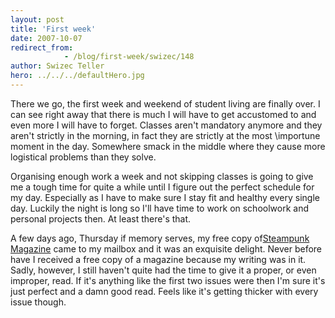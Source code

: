 ```yaml
---
layout: post
title: 'First week'
date: 2007-10-07
redirect_from: 
            - /blog/first-week/swizec/148
author: Swizec Teller
hero: ../../../defaultHero.jpg
---
```

There we go, the first week and weekend of student living are finally over. I can see right away that there is much I will have to get accustomed to and even more I will have to forget. Classes aren't mandatory anymore and they aren't strictly in the morning, in fact they are strictly at the most \\importune moment in the day. Somewhere smack in the middle where they cause more logistical problems than they solve.

Organising enough work a week and not skipping classes is going to give me a tough time for quite a while until I figure out the perfect schedule for my day. Especially as I have to make sure I stay fit and healthy every single day. Luckily the night is long so I'll have time to work on schoolwork and personal projects then. At least there's that.

A few days ago, Thursday if memory serves, my free copy of[Steampunk Magazine](http://steampunkmagazine.com/) came to my mailbox and it was an exquisite delight. Never before have I received a free copy of a magazine because my writing was in it. Sadly, however, I still haven't quite had the time to give it a proper, or even improper, read. If it's anything like the first two issues were then I'm sure it's just perfect and a damn good read. Feels like it's getting thicker with every issue though.